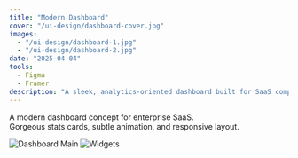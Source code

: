 ```yaml
---
title: "Modern Dashboard"
cover: "/ui-design/dashboard-cover.jpg"
images:
  - "/ui-design/dashboard-1.jpg"
  - "/ui-design/dashboard-2.jpg"
date: "2025-04-04"
tools:
  - Figma
  - Framer
description: "A sleek, analytics-oriented dashboard built for SaaS companies, featuring glassmorphism and dark mode support."
---
```


A modern dashboard concept for enterprise SaaS.  
Gorgeous stats cards, subtle animation, and responsive layout.

![Dashboard Main](/ui-design/dashboard-1.jpg)
![Widgets](/ui-design/dashboard-2.jpg)
